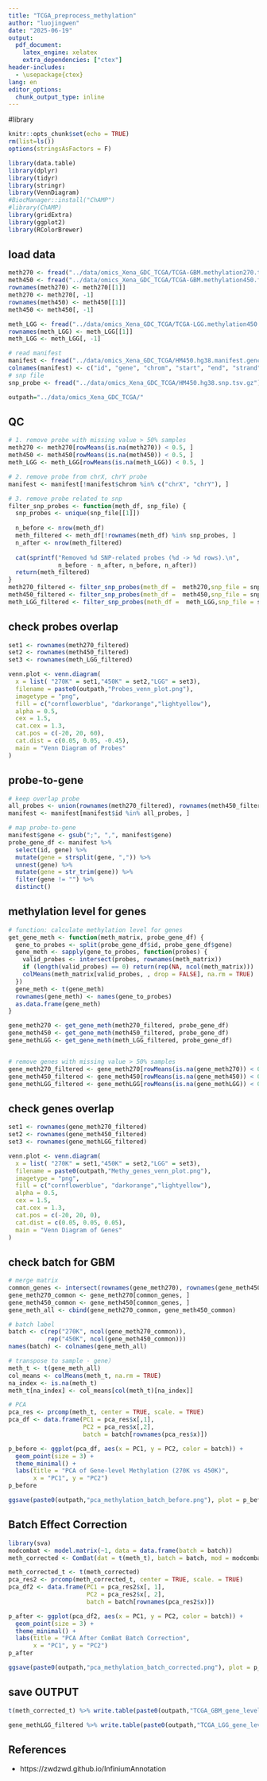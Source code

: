 ---
title: "TCGA_preprocess_methylation"
author: "luojingwen"
date: "2025-06-19"
output:
  pdf_document:
    latex_engine: xelatex
    extra_dependencies: ["ctex"]
header-includes:
  - \usepackage{ctex}
lang: en
editor_options: 
  chunk_output_type: inline
---

#library
```{r setup, include=FALSE}
knitr::opts_chunk$set(echo = TRUE)
rm(list=ls())
options(stringsAsFactors = F)

library(data.table)
library(dplyr)
library(tidyr)
library(stringr)
library(VennDiagram)
#BiocManager::install("ChAMP")
#library(ChAMP)
library(gridExtra)
library(ggplot2)
library(RColorBrewer)

```

## load data
```{r}
meth270 <- fread("../data/omics_Xena_GDC_TCGA/TCGA-GBM.methylation270.tsv.gz") %>% as.data.frame()
meth450 <- fread("../data/omics_Xena_GDC_TCGA/TCGA-GBM.methylation450.filtered.tsv.gz") %>% as.data.frame()
rownames(meth270) <- meth270[[1]]
meth270 <- meth270[, -1]
rownames(meth450) <- meth450[[1]]
meth450 <- meth450[, -1]

meth_LGG <- fread("../data/omics_Xena_GDC_TCGA/TCGA-LGG.methylation450.filtered.tsv.gz") %>% as.data.frame()
rownames(meth_LGG) <- meth_LGG[[1]]
meth_LGG <- meth_LGG[, -1]

# read manifest 
manifest <- fread("../data/omics_Xena_GDC_TCGA/HM450.hg38.manifest.gencode.v36.PROBEMAP", header = TRUE, data.table = FALSE)
colnames(manifest) <- c("id", "gene", "chrom", "start", "end", "strand")
# snp file
snp_probe <- fread("../data/omics_Xena_GDC_TCGA/HM450.hg38.snp.tsv.gz") %>% as.data.frame()

outpath="../data/omics_Xena_GDC_TCGA/"
```


## QC
```{r}
# 1. remove probe with missing value > 50% samples 
meth270 <- meth270[rowMeans(is.na(meth270)) < 0.5, ]
meth450 <- meth450[rowMeans(is.na(meth450)) < 0.5, ]
meth_LGG <- meth_LGG[rowMeans(is.na(meth_LGG)) < 0.5, ]

# 2. remove probe from chrX, chrY probe
manifest <- manifest[!manifest$chrom %in% c("chrX", "chrY"), ]

# 3. remove probe related to snp
filter_snp_probes <- function(meth_df, snp_file) {
  snp_probes <- unique(snp_file[[1]])
  
  n_before <- nrow(meth_df)
  meth_filtered <- meth_df[!rownames(meth_df) %in% snp_probes, ]
  n_after <- nrow(meth_filtered)
  
  cat(sprintf("Removed %d SNP-related probes (%d -> %d rows).\n",
              n_before - n_after, n_before, n_after))
  return(meth_filtered)
}
meth270_filtered <- filter_snp_probes(meth_df =  meth270,snp_file = snp_probe)
meth450_filtered <- filter_snp_probes(meth_df =  meth450,snp_file = snp_probe)
meth_LGG_filtered <- filter_snp_probes(meth_df =  meth_LGG,snp_file = snp_probe)
```

## check probes overlap
```{r}
set1 <- rownames(meth270_filtered)
set2 <- rownames(meth450_filtered)
set3 <- rownames(meth_LGG_filtered)

venn.plot <- venn.diagram(
  x = list( "270K" = set1,"450K" = set2,"LGG" = set3),
  filename = paste0(outpath,"Probes_venn_plot.png"),
  imagetype = "png",
  fill = c("cornflowerblue", "darkorange","lightyellow"),
  alpha = 0.5,
  cex = 1.5,
  cat.cex = 1.3,
  cat.pos = c(-20, 20, 60),
  cat.dist = c(0.05, 0.05, -0.45),
  main = "Venn Diagram of Probes"
)

```

## probe-to-gene
```{r}
# keep overlap probe
all_probes <- union(rownames(meth270_filtered), rownames(meth450_filtered))
manifest <- manifest[manifest$id %in% all_probes, ]

# map probe-to-gene 
manifest$gene <- gsub(";", ",", manifest$gene)
probe_gene_df <- manifest %>%
  select(id, gene) %>%
  mutate(gene = strsplit(gene, ",")) %>%
  unnest(gene) %>%
  mutate(gene = str_trim(gene)) %>%
  filter(gene != "") %>%
  distinct()
```

## methylation level for genes
```{r}
# function: calculate methylation level for genes
get_gene_meth <- function(meth_matrix, probe_gene_df) {
  gene_to_probes <- split(probe_gene_df$id, probe_gene_df$gene)
  gene_meth <- sapply(gene_to_probes, function(probes) {
    valid_probes <- intersect(probes, rownames(meth_matrix))
    if (length(valid_probes) == 0) return(rep(NA, ncol(meth_matrix)))
    colMeans(meth_matrix[valid_probes, , drop = FALSE], na.rm = TRUE)
  })
  gene_meth <- t(gene_meth)
  rownames(gene_meth) <- names(gene_to_probes)
  as.data.frame(gene_meth)
}

gene_meth270 <- get_gene_meth(meth270_filtered, probe_gene_df)
gene_meth450 <- get_gene_meth(meth450_filtered, probe_gene_df)
gene_methLGG <- get_gene_meth(meth_LGG_filtered, probe_gene_df)


# remove genes with missing value > 50% samples 
gene_meth270_filtered <- gene_meth270[rowMeans(is.na(gene_meth270)) < 0.5, ]
gene_meth450_filtered <- gene_meth450[rowMeans(is.na(gene_meth450)) < 0.5, ]
gene_methLGG_filtered <- gene_methLGG[rowMeans(is.na(gene_methLGG)) < 0.5, ]

```

## check genes overlap
```{r}
set1 <- rownames(gene_meth270_filtered)
set2 <- rownames(gene_meth450_filtered)
set3 <- rownames(gene_methLGG_filtered)

venn.plot <- venn.diagram(
  x = list( "270K" = set1,"450K" = set2,"LGG" = set3),
  filename = paste0(outpath,"Methy_genes_venn_plot.png"),
  imagetype = "png",
  fill = c("cornflowerblue", "darkorange","lightyellow"),
  alpha = 0.5,
  cex = 1.5,
  cat.cex = 1.3,
  cat.pos = c(-20, 20, 0),
  cat.dist = c(0.05, 0.05, 0.05),
  main = "Venn Diagram of Genes"
)

```


## check batch for GBM
```{r}
# merge matrix
common_genes <- intersect(rownames(gene_meth270), rownames(gene_meth450))
gene_meth270_common <- gene_meth270[common_genes, ]
gene_meth450_common <- gene_meth450[common_genes, ]
gene_meth_all <- cbind(gene_meth270_common, gene_meth450_common)

# batch label
batch <- c(rep("270K", ncol(gene_meth270_common)),
           rep("450K", ncol(gene_meth450_common)))
names(batch) <- colnames(gene_meth_all)

# transpose to sample - gene）
meth_t <- t(gene_meth_all)
col_means <- colMeans(meth_t, na.rm = TRUE)
na_index <- is.na(meth_t)
meth_t[na_index] <- col_means[col(meth_t)[na_index]]

# PCA
pca_res <- prcomp(meth_t, center = TRUE, scale. = TRUE)
pca_df <- data.frame(PC1 = pca_res$x[,1],
                     PC2 = pca_res$x[,2],
                     batch = batch[rownames(pca_res$x)])

p_before <- ggplot(pca_df, aes(x = PC1, y = PC2, color = batch)) +
  geom_point(size = 3) +
  theme_minimal() +
  labs(title = "PCA of Gene-level Methylation (270K vs 450K)",
       x = "PC1", y = "PC2")
p_before

ggsave(paste0(outpath,"pca_methylation_batch_before.png"), plot = p_before, width = 6, height = 5, dpi = 300)
```
## Batch Effect Correction 
```{r}
library(sva)
modcombat <- model.matrix(~1, data = data.frame(batch = batch))
meth_corrected <- ComBat(dat = t(meth_t), batch = batch, mod = modcombat,par.prior = TRUE, prior.plots = FALSE)

meth_corrected_t <- t(meth_corrected)
pca_res2 <- prcomp(meth_corrected_t, center = TRUE, scale. = TRUE)
pca_df2 <- data.frame(PC1 = pca_res2$x[, 1],
                      PC2 = pca_res2$x[, 2],
                      batch = batch[rownames(pca_res2$x)])

p_after <- ggplot(pca_df2, aes(x = PC1, y = PC2, color = batch)) +
  geom_point(size = 3) +
  theme_minimal() +
  labs(title = "PCA After ComBat Batch Correction",
       x = "PC1", y = "PC2")
p_after

ggsave(paste0(outpath,"pca_methylation_batch_corrected.png"), plot = p_after, width = 6, height = 5, dpi = 300)
```

## save OUTPUT
```{r}
t(meth_corrected_t) %>% write.table(paste0(outpath,"TCGA_GBM_gene_level_methylation.tsv"),sep="\t",col.names = T,row.names =T,quote = F)

gene_methLGG_filtered %>% write.table(paste0(outpath,"TCGA_LGG_gene_level_methylation.tsv"),sep="\t",col.names = T,row.names =T,quote = F)
```

## References

- https://zwdzwd.github.io/InfiniumAnnotation
